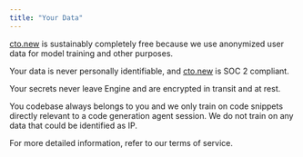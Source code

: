 ```yaml
---
title: "Your Data"
---
```


[cto.new](http://cto.new) is sustainably completely free because we use anonymized user data for model training and other purposes. 

Your data is never personally identifiable, and [cto.new](http://cto.new) is SOC 2 compliant.

Your secrets never leave Engine and are encrypted in transit and at rest.

You codebase always belongs to you and we only train on code snippets directly relevant to a code generation agent session. We do not train on any data that could be identified as IP.

For more detailed information, refer to our terms of service.